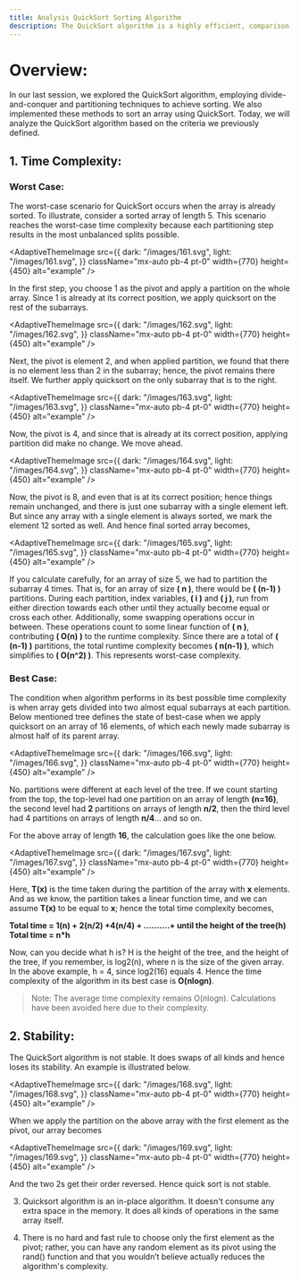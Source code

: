 ```yaml
---
title: Analysis QuickSort Sorting Algorithm
description: The QuickSort algorithm is a highly efficient, comparison-based sorting algorithm that works by partitioning an array into smaller sub-arrays based on a pivot element, then recursively sorting them. Known for its average-case time complexity of O(n log n), it’s widely used due to its speed and efficiency in handling large datasets.
---
```


# Overview:
In our last session, we explored the QuickSort algorithm, employing divide-and-conquer and partitioning techniques to achieve sorting. We also implemented these methods to sort an array using QuickSort. Today, we will analyze the QuickSort algorithm based on the criteria we previously defined.

## 1. Time Complexity:

### Worst Case:
The worst-case scenario for QuickSort occurs when the array is already sorted. To illustrate, consider a sorted array of length 5. This scenario reaches the worst-case time complexity because each partitioning step results in the most unbalanced splits possible.

<AdaptiveThemeImage
  src={{
    dark: "/images/161.svg",
    light: "/images/161.svg",
  }}
  className="mx-auto pb-4 pt-0"
  width={770}
  height={450}
  alt="example"
/>

In the first step, you choose 1 as the pivot and apply a partition on the whole array. Since 1 is already at its correct position, we apply quicksort on the rest of the subarrays.

<AdaptiveThemeImage
  src={{
    dark: "/images/162.svg",
    light: "/images/162.svg",
  }}
  className="mx-auto pb-4 pt-0"
  width={770}
  height={450}
  alt="example"
/>

Next, the pivot is element 2, and when applied partition, we found that there is no element less than 2 in the subarray; hence, the pivot remains there itself. We further apply quicksort on the only subarray that is to the right.

<AdaptiveThemeImage
  src={{
    dark: "/images/163.svg",
    light: "/images/163.svg",
  }}
  className="mx-auto pb-4 pt-0"
  width={770}
  height={450}
  alt="example"
/>

Now, the pivot is 4, and since that is already at its correct position, applying partition did make no change. We move ahead.

<AdaptiveThemeImage
  src={{
    dark: "/images/164.svg",
    light: "/images/164.svg",
  }}
  className="mx-auto pb-4 pt-0"
  width={770}
  height={450}
  alt="example"
/>

Now, the pivot is 8, and even that is at its correct position; hence things remain unchanged, and there is just one subarray with a single element left. But since any array with a single element is always sorted, we mark the element 12 sorted as well. And hence final sorted array becomes,

<AdaptiveThemeImage
  src={{
    dark: "/images/165.svg",
    light: "/images/165.svg",
  }}
  className="mx-auto pb-4 pt-0"
  width={770}
  height={450}
  alt="example"
/>

If you calculate carefully, for an array of size 5, we had to partition the subarray 4 times. That is, for an array of size **\( n \)**, there would be **\( (n-1) \)** partitions. During each partition, index variables, **\( i \)** and **\( j \)**, run from either direction towards each other until they actually become equal or cross each other. Additionally, some swapping operations occur in between. These operations count to some linear function of **\( n \)**, contributing **\( O(n) \)** to the runtime complexity. Since there are a total of **\( (n-1) \)** partitions, the total runtime complexity becomes **\( n(n-1) \)**, which simplifies to **\( O(n^2) \)**. This represents worst-case complexity.


### Best Case:

The condition when algorithm performs in its best possible time complexity is when array gets divided into two almost equal subarrays at each partition. Below mentioned tree defines the state of best-case when we apply quicksort on an array of 16 elements, of which each newly made subarray is almost half of its parent array.

<AdaptiveThemeImage
  src={{
    dark: "/images/166.svg",
    light: "/images/166.svg",
  }}
  className="mx-auto pb-4 pt-0"
  width={770}
  height={450}
  alt="example"
/>

No. partitions were different at each level of the tree. If we count starting from the top, the top-level had one partition on an array of length **(n=16)**, the second level had **2** partitions on arrays of length **n/2**, then the third level had 4 partitions on arrays of length **n/4**… and so on.

For the above array of length **16**, the calculation goes like the one below.

<AdaptiveThemeImage
  src={{
    dark: "/images/167.svg",
    light: "/images/167.svg",
  }}
  className="mx-auto pb-4 pt-0"
  width={770}
  height={450}
  alt="example"
/>

Here, **T(x)** is the time taken during the partition of the array with **x** elements. And as we know, the partition takes a linear function time, and we can assume **T(x)** to be equal to **x**; hence the total time complexity becomes,

**Total time = 1(n) + 2(n/2) +4(n/4) + ..........+ until the height of the tree(h) Total time = n*h**

Now, can you decide what h is? H is the height of the tree, and the height of the tree, if you remember, is log2(n), where n is the size of the given array. In the above example, h = 4, since log2(16) equals 4. Hence the time complexity of the algorithm in its best case is **O(nlogn)**.

> Note: The average time complexity remains O(nlogn). Calculations have been avoided here due to their complexity.

## 2. Stability:
The QuickSort algorithm is not stable. It does swaps of all kinds and hence loses its stability. An example is illustrated below.

<AdaptiveThemeImage
  src={{
    dark: "/images/168.svg",
    light: "/images/168.svg",
  }}
  className="mx-auto pb-4 pt-0"
  width={770}
  height={450}
  alt="example"
/>

When we apply the partition on the above array with the first element as the pivot, our array becomes

<AdaptiveThemeImage
  src={{
    dark: "/images/169.svg",
    light: "/images/169.svg",
  }}
  className="mx-auto pb-4 pt-0"
  width={770}
  height={450}
  alt="example"
/>

And the two 2s get their order reversed. Hence quick sort is not stable.

3. Quicksort algorithm is an in-place algorithm. It doesn't consume any extra space in the memory. It does all kinds of operations in the same array itself.

4. There is no hard and fast rule to choose only the first element as the pivot; rather, you can have any random element as its pivot using the rand() function and that you wouldn’t believe actually reduces the algorithm's complexity.